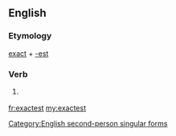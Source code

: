==English==

===Etymology===
[[exact]] + [[-est]]

===Verb===
{{en-verb form}}

# {{context|archaic|lang=en}} {{form of|Second-person singular simple present form|exact|lang=en}}

[[Category:English second-person singular forms]]

[[fr:exactest]]
[[my:exactest]]